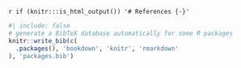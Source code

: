 `r if (knitr:::is_html_output()) '# References {-}'`

```r
#| include: false
# generate a BibTeX database automatically for some R packages
knitr::write_bib(c(
  .packages(), 'bookdown', 'knitr', 'rmarkdown'
), 'packages.bib')
```

